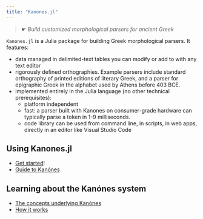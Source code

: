 ```yaml
---
title: "Kanones.jl"
---
```


> ☛ *Build customized morphological parsers for ancient Greek*


`Kanones.jl` is a Julia package for building Greek morphological parsers. It features:

- data managed in delimited-text tables you can modify or add to with any text editor
- rigorously defined orthographies.  Example parsers include standard orthography of printed editions of literary Greek, and a parser for epigraphic Greek in the alphabet used by Athens before 403 BCE.
- implemented entirely in the Julia language (no other technical prerequisites): 
    - platform independent
    - fast:  a parser built with Kanones on consumer-grade hardware can typically parse a token in 1-9 milliseconds.
    - code library can be used from command line, in scripts, in web apps, directly in an editor like Visual Studio Code


## Using Kanones.jl


- [Get started](tutorials/index.qmd)!
- [Guide to Kanónes](guides/index.qmd)


## Learning about the Kanónes system

- [The concepts underlying Kanónes](concepts/index.qmd)
- [How it works](reference/index.qmd)